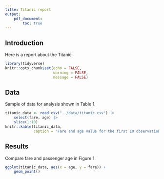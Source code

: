```yaml
---
title: Titanic report
output: 
    pdf_document:
        toc: true
---
```

## Introduction

Here is a report about the Titanic

```r
library(tidyverse)
knitr::opts_chunk$set(echo = FALSE,
                      warning = FALSE,
                      message = FALSE)
```

## Data

Sample of data for analysis shown in Table 1.

```r
titanic_data <- read.csv("../data/titanic.csv") |> 
    select(fare, age) |> 
    slice(1:10)
knitr::kable(titanic_data,
             caption = "Fare and age valus for the first 10 observations in the Titanic dataset")
```

## Results

Compare fare and passenger age in Figure 1.

``` r
ggplot(titanic_data, aes(x = age, y = fare)) +
    geom_point()
```